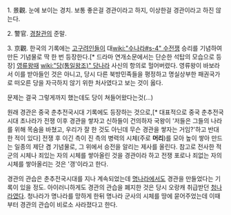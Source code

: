 1. 景觀. 눈에 보이는 경치. 보통 좋은걸 경관이라고 하지, 이상한걸 경관이라고 하진 않는다.


2. 警官. [[경찰]]관의 준말.


3. 京觀. 한국의 기록에는 [[고구려]]인들이 대[[wiki:"수나라#s-4" 수]]전쟁 승리를 기념하여 만든 기념물로 딱 한 번 등장한다.[* 드라마 연개소문에서는 단순한 석탑의 모습으로 등장]
[[영류왕]]때 [[wiki:"당(통일왕조)" 당]]나라 사신의 항의로 헐어버렸다. 영류왕이 바보라서 이를 받아들인 것은 아니고, 당시 다른 북방민족들을 평정하고 명실상부한 패권국가로 떠오른 당을 자극하지 않기 위한 처사였다고 보는 것이 옳다.

문제는 결국 그렇게까지 했는데도 당이 쳐들어왔다는것(...)

원래 경관은 중국 춘추전국시대 기록에도 등장하는 것으로,[* 대표적으로 중국 춘추전국시대 초나라가 전쟁 이후 경관을 쌓자고 신하들이 건의하자 국왕이 '저들은 그들의 나라를 위해 목숨을 바쳤고, 우리가 잘 한 것도 아닌데 무슨 경관을 쌓자는 거임?'하고 반대한 적이 있다] 전쟁 후 이긴 측이 진 측의 병력의 시체(주로 '''머리''')를 모아 높이 쌓아 만드는 일종의 제단 겸 기념물로, 그 위에서 승전을 알리는 제사를 올린다.
참고로 전사한 적군의 시체나 죄있는 자의 시체를 쌓아올린 것을 경관이라 하고 전쟁 포로나 죄없는 자의 시체를 쌓아올리는 것은 '갱'이라고 한다.

경관의 관습은 춘추전국시대를 지나 계속되었는데 [[명나라]]에서도 경관을 만들었다는 기록이 있을 정도. 아이러니하게도 경관의 관습을 폐지한 것은 당시 오랑캐 취급받던 [[청나라]]였다. 청나라가 명나라를 망하게 한뒤 명나라 군사의 시체를 땅에 묻어주었는데 이때부터 경관의 관습이 비로소 사라졌다고 한다.

